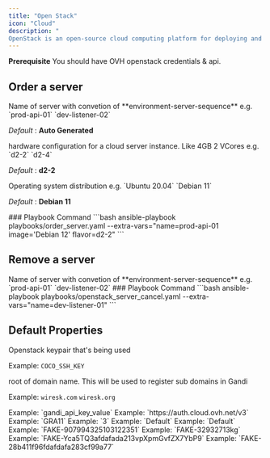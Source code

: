 ```yaml
---
title: "Open Stack"
icon: "Cloud"
description: "
OpenStack is an open-source cloud computing platform for deploying and managing infrastructure-as-a-service (IaaS) environments. The following sections will explain the steps the execute openstack playbooks."
---
```


<Info>**Prerequisite** You should have OVH openstack credentials & api.</Info>
## Order a server

<ResponseField name="name" type="string">
  Name of server with convetion of **environment-server-sequence** e.g. `prod-api-01` `dev-listener-02`

_Default_ : **Auto Generated**

</ResponseField>

<ResponseField name="flavor" type="string">
  hardware configuration for a cloud server instance. Like 4GB 2 VCores e.g. `d2-2` `d2-4`

_Default_ : **d2-2**

</ResponseField>

<ResponseField name="image" type="string">
  Operating system distribution e.g. `Ubuntu 20.04` `Debian 11`

_Default_ : **Debian 11**

</ResponseField>
    ### Playbook Command
    ```bash
    ansible-playbook playbooks/order_server.yaml --extra-vars="name=prod-api-01 image='Debian 12' flavor=d2-2"
    ```


## Remove a server


<ResponseField name="name" type="string" required>
  Name of server with convetion of **environment-server-sequence** e.g. `prod-api-01` `dev-listener-02`

</ResponseField>
    ### Playbook Command
    ```bash
    ansible-playbook playbooks/openstack_server_cancel.yaml --extra-vars="name=dev-listener-01"
    ```

## Default Properties

<ResponseField name="key_name" type="string" required>
  Openstack keypair that's being used

Example: `COCO_SSH_KEY`

</ResponseField>

<ResponseField name="domain" type="string" required>
  root of domain name. This will be used to register sub domains in Gandi

Example: `wiresk.com` `wiresk.org`

</ResponseField>

<ResponseField name="gandi_api_key" type="string" required>
  Example: `gandi_api_key_value`
</ResponseField>

<ResponseField name="OS_AUTH_URL" type="string" required>
  Example: `https://auth.cloud.ovh.net/v3`
</ResponseField>

<ResponseField name="OS_REGION_NAME" type="string" required>
  Example: `GRA11`
</ResponseField>

<ResponseField name="OS_IDENTITY_API_VERSION" type="number" required>
  Example: `3`
</ResponseField>

<ResponseField name="OS_USER_DOMAIN_NAME" type="string" required>
  Example: `Default`
</ResponseField>

<ResponseField name="OS_PROJECT_DOMAIN_NAME" type="string" required>
  Example: `Default`
</ResponseField>

<ResponseField name="OS_TENANT_NAME" type="string" required>
  Example: `FAKE-907994325103122351`
</ResponseField>

<ResponseField name="OS_USERNAME" type="string" required>
  Example: `FAKE-32932713kg`
</ResponseField>

<ResponseField name="OS_PASSWORD" type="string" required>
  Example: `FAKE-Yca5TQ3afdafada213vpXpmGvfZX7YbP9`
</ResponseField>

<ResponseField name="OS_TENANT_ID" type="string" required>
  Example: `FAKE-28b411f96fdafdafa283cf99a77`
</ResponseField>

